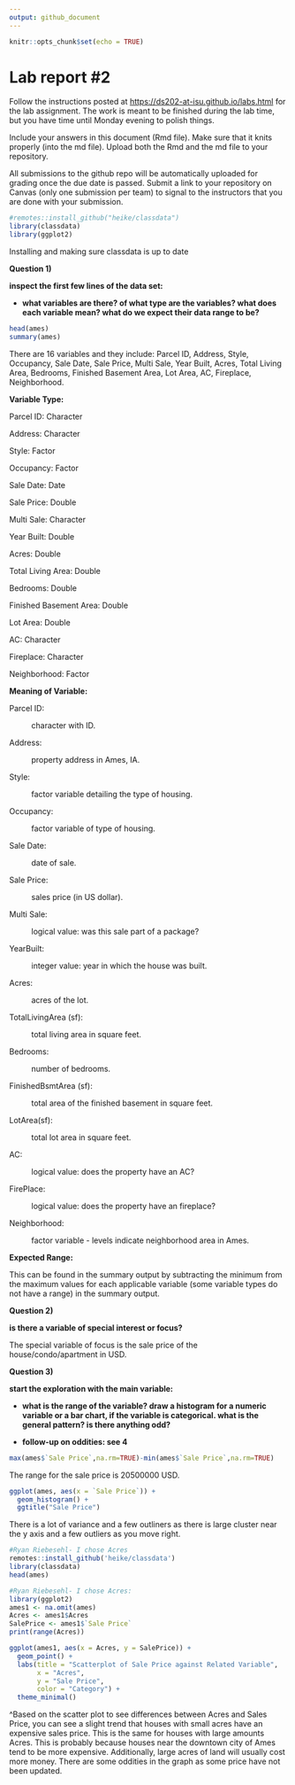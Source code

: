 ```yaml
---
output: github_document
---
```


<!-- README.md is generated from README.Rmd. Please edit the README.Rmd file -->

```r
knitr::opts_chunk$set(echo = TRUE)
```

# Lab report #2

Follow the instructions posted at <https://ds202-at-isu.github.io/labs.html> for the lab assignment. The work is meant to be finished during the lab time, but you have time until Monday evening to polish things.

Include your answers in this document (Rmd file). Make sure that it knits properly (into the md file). Upload both the Rmd and the md file to your repository.

All submissions to the github repo will be automatically uploaded for grading once the due date is passed. Submit a link to your repository on Canvas (only one submission per team) to signal to the instructors that you are done with your submission.

```r
#remotes::install_github("heike/classdata")
library(classdata)
library(ggplot2)

```

Installing and making sure classdata is up to date

**Question 1)**

**inspect the first few lines of the data set:**

-   **what variables are there? of what type are the variables? what does each variable mean? what do we expect their data range to be?**

```r
head(ames)
summary(ames)
```

There are 16 variables and they include: Parcel ID, Address, Style, Occupancy, Sale Date, Sale Price, Multi Sale, Year Built, Acres, Total Living Area, Bedrooms, Finished Basement Area, Lot Area, AC, Fireplace, Neighborhood.

**Variable Type:**

Parcel ID: Character

Address: Character

Style: Factor

Occupancy: Factor

Sale Date: Date

Sale Price: Double

Multi Sale: Character

Year Built: Double

Acres: Double

Total Living Area: Double

Bedrooms: Double

Finished Basement Area: Double

Lot Area: Double

AC: Character

Fireplace: Character

Neighborhood: Factor

**Meaning of Variable:**

Parcel ID:

:   character with ID.

Address:

:   property address in Ames, IA.

Style:

:   factor variable detailing the type of housing.

Occupancy:

:   factor variable of type of housing.

Sale Date:

:   date of sale.

Sale Price:

:   sales price (in US dollar).

Multi Sale:

:   logical value: was this sale part of a package?

YearBuilt:

:   integer value: year in which the house was built.

Acres:

:   acres of the lot.

TotalLivingArea (sf):

:   total living area in square feet.

Bedrooms:

:   number of bedrooms.

FinishedBsmtArea (sf):

:   total area of the finished basement in square feet.

LotArea(sf):

:   total lot area in square feet.

AC:

:   logical value: does the property have an AC?

FirePlace:

:   logical value: does the property have an fireplace?

Neighborhood:

:   factor variable - levels indicate neighborhood area in Ames.

**Expected Range:**

This can be found in the summary output by subtracting the minimum from the maximum values for each applicable variable (some variable types do not have a range) in the summary output.

**Question 2)**

**is there a variable of special interest or focus?**

The special variable of focus is the sale price of the house/condo/apartment in USD.

**Question 3)**

**start the exploration with the main variable:**

-   **what is the range of the variable? draw a histogram for a numeric variable or a bar chart, if the variable is categorical. what is the general pattern? is there anything odd?**

-   **follow-up on oddities: see 4**

```r
max(ames$`Sale Price`,na.rm=TRUE)-min(ames$`Sale Price`,na.rm=TRUE)
```

The range for the sale price is 20500000 USD.

```r
ggplot(ames, aes(x = `Sale Price`)) + 
  geom_histogram() +
  ggtitle("Sale Price")
```

There is a lot of variance and a few outliners as there is large cluster near the y axis and a few outliers as you move right.

```r
#Ryan Riebesehl- I chose Acres
remotes::install_github('heike/classdata')
library(classdata)
head(ames)
```

```r

#Ryan Riebesehl- I chose Acres:
library(ggplot2)
ames1 <- na.omit(ames)
Acres <- ames1$Acres
SalePrice <- ames1$`Sale Price`
print(range(Acres))

ggplot(ames1, aes(x = Acres, y = SalePrice)) +
  geom_point() +
  labs(title = "Scatterplot of Sale Price against Related Variable",
       x = "Acres",
       y = "Sale Price",
       color = "Category") +
  theme_minimal()
```

\^Based on the scatter plot to see differences between Acres and Sales Price, you can see a slight trend that houses with small acres have an expensive sales price. This is the same for houses with large amounts Acres. This is probably because houses near the downtown city of Ames tend to be more expensive. Additionally, large acres of land will usually cost more money. There are some oddities in the graph as some price have not been updated.
